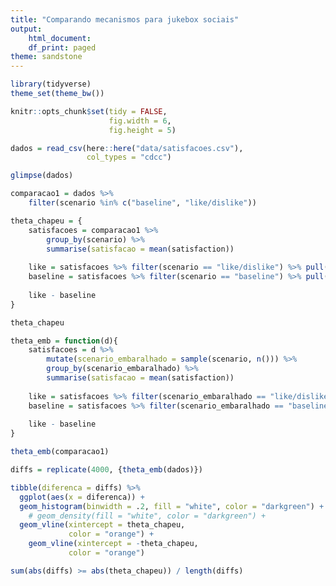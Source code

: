 ```yaml
---
title: "Comparando mecanismos para jukebox sociais"
output:
    html_document:
    df_print: paged
theme: sandstone
---
```


```r
library(tidyverse)
theme_set(theme_bw())

knitr::opts_chunk$set(tidy = FALSE,
                      fig.width = 6,
                      fig.height = 5)

```

```r
dados = read_csv(here::here("data/satisfacoes.csv"), 
                 col_types = "cdcc") 

glimpse(dados)
```


```r
comparacao1 = dados %>% 
    filter(scenario %in% c("baseline", "like/dislike"))
```

```r
theta_chapeu = {
    satisfacoes = comparacao1 %>% 
        group_by(scenario) %>% 
        summarise(satisfacao = mean(satisfaction)) 
    
    like = satisfacoes %>% filter(scenario == "like/dislike") %>% pull(satisfacao)
    baseline = satisfacoes %>% filter(scenario == "baseline") %>% pull(satisfacao)
    
    like - baseline
}

theta_chapeu
```


```r
theta_emb = function(d){
    satisfacoes = d %>% 
        mutate(scenario_embaralhado = sample(scenario, n())) %>% 
        group_by(scenario_embaralhado) %>% 
        summarise(satisfacao = mean(satisfaction)) 
    
    like = satisfacoes %>% filter(scenario_embaralhado == "like/dislike") %>% pull(satisfacao)
    baseline = satisfacoes %>% filter(scenario_embaralhado == "baseline") %>% pull(satisfacao)
    
    like - baseline
}

theta_emb(comparacao1)
```

```r
diffs = replicate(4000, {theta_emb(dados)})

tibble(diferenca = diffs) %>% 
  ggplot(aes(x = diferenca)) + 
  geom_histogram(binwidth = .2, fill = "white", color = "darkgreen") +
    # geom_density(fill = "white", color = "darkgreen") + 
  geom_vline(xintercept = theta_chapeu, 
             color = "orange") + 
    geom_vline(xintercept = -theta_chapeu, 
             color = "orange")

sum(abs(diffs) >= abs(theta_chapeu)) / length(diffs)
```

